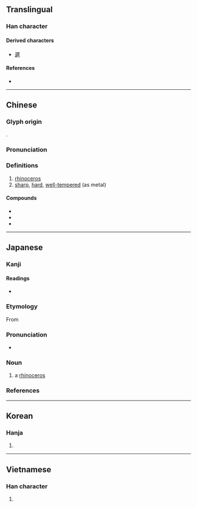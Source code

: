 {{character info/new}}
==Translingual==

===Han character===
{{Han char|rn=93|rad=牛|as=08|sn=12|four=77251|canj=SEHQ,SYYQ|ids=⿸尸⿱氺牛}}

====Derived characters====
* [[遲]]

====References====
* {{Han ref|kx=0701.140|dkj=20045|dj=1114.230|hdz=31815.010|uh=7280|ud=29312|bh=B552|bd=46418}}

----

==Chinese==
{{zh-forms}}

===Glyph origin===
{{Han etym}}
{{Han compound|尾|牛|c1=p|c2=s|t2=ox|ls=psc}}.

===Pronunciation===
{{zh-pron
|m=xī
|c=sai1
|mn=se/sai
|mn_note=se - literary; sai - vernacular
|mc=y
|oc=y
|ma=
|cat=n,a
}}

===Definitions===
{{zh-hanzi}}

# [[rhinoceros]]
# [[sharp]], [[hard]], [[well-tempered]] (as metal)

====Compounds====
* {{zh-l|犀牛}}
* {{zh-l|犀利}}
* {{zh-l|木犀}}

----

==Japanese==

===Kanji===
{{ja-kanji|grade=|rs=牛08}}

====Readings====
* {{ja-readings|goon=[[さい]] (sai)|kanon=[[せい]] (sei)|kun=[[かたい]] (katai), [[するどい]] (surudoi)}}

===Etymology===
{{wp|lang=ja|サイ}}
{{ja-kanjitab|さい|yomi=o}}
From {{der|ja|ltc|tr=sej|犀|sort=さい}}

===Pronunciation===
{{ja-pron|さい|acc=a|acc_ref=NHK|y=go}}
* {{hmp|lang=ja|sort=さい|妻|采|賽|骰子|豺|細|斎|債|際|載|差異|差違}}

===Noun===
{{ja-noun|さい|サイ}}

# a [[rhinoceros]]

===References===
<references/>

{{topics|ja|Odd-toed ungulates|sort=さい}}

----

==Korean==

===Hanja===
{{ko-hanja|hangeul=서|eumhun=|rv=seo|mr=sŏ|y=se}}

# {{defn|lang=ko|sort=牛08}}

----

==Vietnamese==

===Han character===
{{vi-hantu|[[tê]], [[tây]]|rs=牛08}}

# {{defn|lang=vi|sort=牛08}}